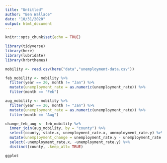 ```yaml
---
title: "Untitled"
author: "Ben Wallace"
date: "10/31/2020"
output: html_document
---
```


```r
knitr::opts_chunk$set(echo = TRUE)
```

```r
library(tidyverse)
library(here)
library(lubridate)
library(hrbrthemes)
```


```r
mobility <- read.csv(here("data","unemployment-data.csv")) 
```

```r
feb_mobility <- mobility %>%
  filter(year == 20, month != "Jan") %>%
  mutate(unemployment_rate = as.numeric(unemployment_rate)) %>%
  filter(month == "Feb") 

aug_mobility <- mobility %>%
  filter(year == 20, month != "Jan") %>%
  mutate(unemployment_rate = as.numeric(unemployment_rate)) %>%
  filter(month == "Aug") 

change_feb_aug <- feb_mobility %>%
  inner_join(aug_mobility, by = "county") %>%
  select(county, state.x, unemployment_rate.x, unemployment_rate.y) %>%
  mutate(unemployment_change = unemployment_rate.y - unemployment_rate.x) %>%
  select(-unemployment_rate.x, -unemployment_rate.y) %>%
  distinct(county, .keep_all= TRUE) 
```

```r
ggplot
```

